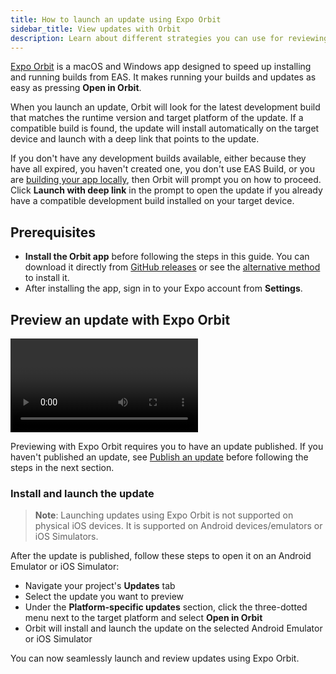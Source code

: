 ```yaml
---
title: How to launch an update using Expo Orbit
sidebar_title: View updates with Orbit
description: Learn about different strategies you can use for reviewing your app using internal distribution and EAS Update.
---
```



[Expo Orbit](https://expo.dev/orbit) is a macOS and Windows app designed to speed up installing and running builds from EAS. It makes running your builds and updates as easy as pressing **Open in Orbit**.

<Collapsible summary="How does automatic installation and launching of updates work?">

When you launch an update, Orbit will look for the latest development build that matches the runtime version and target platform of the update. If a compatible build is found, the update will install automatically on the target device and launch with a deep link that points to the update.

If you don't have any development builds available, either because they have all expired, you haven't created one, you don't use EAS Build, or you are [building your app locally](/guides/local-app-development/), then Orbit will prompt you on how to proceed. Click **Launch with deep link** in the prompt to open the update if you already have a compatible development build installed on your target device.

</Collapsible>

## Prerequisites

- **Install the Orbit app** before following the steps in this guide. You can download it directly from [GitHub releases](https://github.com/expo/orbit/releases) or see the [alternative method](/build/orbit/#installation) to install it.
- After installing the app, sign in to your Expo account from **Settings**.

## Preview an update with Expo Orbit

<Video
  url="https://www.youtube.com/watch?v=l-Lx7BglNUE"
  spaceAfter={20}
  caption="Expo Orbit launching an update directly from Expo dashboard to an Android Emulator."
/>

Previewing with Expo Orbit requires you to have an update published. If you haven't published an update, see [Publish an update](/eas-update/publish/) before following the steps in the next section.

### Install and launch the update

> **Note**: Launching updates using Expo Orbit is not supported on physical iOS devices. It is supported on Android devices/emulators or iOS Simulators.

After the update is published, follow these steps to open it on an Android Emulator or iOS Simulator:

- Navigate your project's **Updates** tab
- Select the update you want to preview
- Under the **Platform-specific updates** section, click the three-dotted menu next to the target platform and select **Open in Orbit**
- Orbit will install and launch the update on the selected Android Emulator or iOS Simulator

You can now seamlessly launch and review updates using Expo Orbit.
